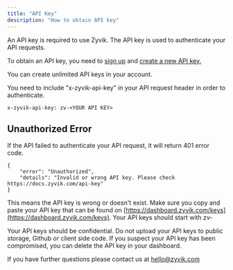 ```yaml
---
title: "API Key"
description: "How to obtain API key"
---
```


An API key is required to use Zyvik. The API key is used to authenticate your API requests.

To obtain an API key, you need to [sign up](https://dashboard.zyvik.com) and [create a new API key.](https://dashboard.zyvik.com/keys)

You can create unlimited API keys in your account.

You need to include "x-zyvik-api-key" in your API request header in order to authenticate.

```
x-zyvik-api-key: zv-<YOUR API KEY>
```

## Unauthorized Error

If the API failed to authenticate your API request, it will return 401 error code.

```
{
    "error": "Unauthorized",
    "details": "Invalid or wrong API key. Please check https://docs.zyvik.com/api-key"
}
```

This means the API key is wrong or doesn't exist. Make sure you copy and paste your API key that can be found on [https://dashboard.zyvik.com/keys](https://dashboard.zyvik.com/keys). Your API keys should start with zv-

Your API keys should be confidential. Do not upload your API keys to public storage, Github or client side code. If you suspect your API key has been compromised, you can delete the API key in your dashboard.

If you have further questions please contact us at [hello@zyvik.com](mailto:hello@zyvik.com)